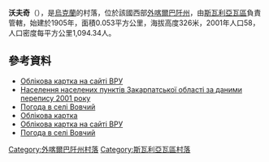 {{coord|48|35|33|N|23|5|57|E|scale:30000|display=title}}

'''沃夫奇'''（{{lang-uk|Вовчий}}），是[[烏克蘭|烏克蘭]]的村落，位於該國西部[[外喀爾巴阡州|外喀爾巴阡州]]，由[[斯瓦利亞瓦區|斯瓦利亞瓦區]]負責管轄，始建於1905年，面積0.053平方公里，海拔高度326米，2001年人口58，人口密度每平方公里1,094.34人。

==參考資料==
*[http://w1.c1.rada.gov.ua/pls/z7503/A005?rdat1=08.09.2014&rf7571=11572 Облікова картка на сайті ВРУ]
*[http://pop-stat.mashke.org/ukraine-census-2001/zakarpatska.htm Населення населених пунктів Закарпатської області за даними перепису 2001 року] {{Wayback|url=http://pop-stat.mashke.org/ukraine-census-2001/zakarpatska.htm |date=20170809173405 }}
*[http://weather.in.ua/ua/zakarpatskaja/4220 Погода в селі Вовчий] {{Wayback|url=http://weather.in.ua/ua/zakarpatskaja/4220 |date=20161106040851 }}
*[http://w1.c1.rada.gov.ua/pls/z7503/A005?rdat1=08.09.2014&rf7571=11572 Облікова картка]
* [http://w1.c1.rada.gov.ua/pls/z7503/A005?rdat1=08.09.2014&rf7571=11572 Облікова картка на сайті ВРУ]
* [http://weather.in.ua/ua/zakarpatskaja/4220 Погода в селі Вовчий] {{Wayback|url=http://weather.in.ua/ua/zakarpatskaja/4220 |date=20161106040851 }}

{{DEFAULTSORT:Вовчий}}

[[Category:外喀爾巴阡州村落|Category:外喀爾巴阡州村落]]
[[Category:斯瓦利亞瓦區村落|Category:斯瓦利亞瓦區村落]]


{{Zakarpattia-geo-stub}}
